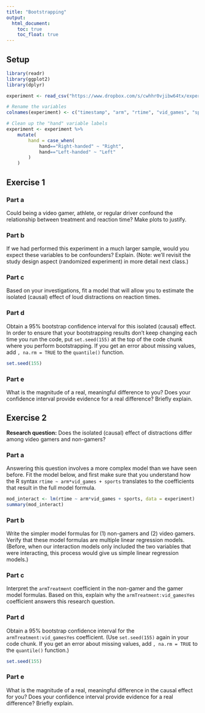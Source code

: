 ```yaml
---
title: "Bootstrapping"
output: 
  html_document:
    toc: true
    toc_float: true
---
```


## Setup

```r
library(readr)
library(ggplot2)
library(dplyr)

experiment <- read_csv("https://www.dropbox.com/s/cwhhr0vjibw64tx/experiment_spring_2020.csv?dl=1")

# Rename the variables
colnames(experiment) <- c("timestamp", "arm", "rtime", "vid_games", "sports", "drive", "hand")

# Clean up the "hand" variable labels
experiment <- experiment %>%
    mutate(
        hand = case_when(
            hand=="Right-handed" ~ "Right",
            hand=="Left-handed" ~ "Left"
        )
    )
```

## Exercise 1

### Part a

Could being a video gamer, athlete, or regular driver confound the relationship between treatment and reaction time? Make plots to justify.


### Part b

If we had performed this experiment in a much larger sample, would you expect these variables to be confounders? Explain. (Note: we'll revisit the study design aspect (randomized experiment) in more detail next class.)


### Part c

Based on your investigations, fit a model that will allow you to estimate the isolated (causal) effect of loud distractions on reaction times.


### Part d

Obtain a 95% bootstrap confidence interval for this isolated (causal) effect. In order to ensure that your bootstrapping results don't keep changing each time you run the code, put `set.seed(155)` at the top of the code chunk where you perform bootstrapping. If you get an error about missing values, add `, na.rm = TRUE` to the `quantile()` function.

```r
set.seed(155)

```


### Part e

What is the magnitude of a real, meaningful difference to you? Does your confidence interval provide evidence for a real difference? Briefly explain.








## Exercise 2

**Research question:** Does the isolated (causal) effect of distractions differ among video gamers and non-gamers?

### Part a

Answering this question involves a more complex model than we have seen before. Fit the model below, and first make sure that you understand how the R syntax `rtime ~ arm*vid_games + sports` translates to the coefficients that result in the full model formula.

```r
mod_interact <- lm(rtime ~ arm*vid_games + sports, data = experiment)
summary(mod_interact)
```

### Part b

Write the simpler model formulas for (1) non-gamers and (2) video gamers. Verify that these model formulas are multiple linear regression models. (Before, when our interaction models only included the two variables that were interacting, this process would give us simple linear regression models.)

### Part c

Interpret the `armTreatment` coefficient in the non-gamer and the gamer model formulas. Based on this, explain why the `armTreatment:vid_gamesYes` coefficient answers this research question.

### Part d

Obtain a 95% bootstrap confidence interval for the `armTreatment:vid_gamesYes` coefficient. (Use `set.seed(155)` again in your code chunk. If you get an error about missing values, add `, na.rm = TRUE` to the `quantile()` function.)

```r
set.seed(155)

```

### Part e

What is the magnitude of a real, meaningful difference in the causal effect for you? Does your confidence interval provide evidence for a real difference? Briefly explain.

